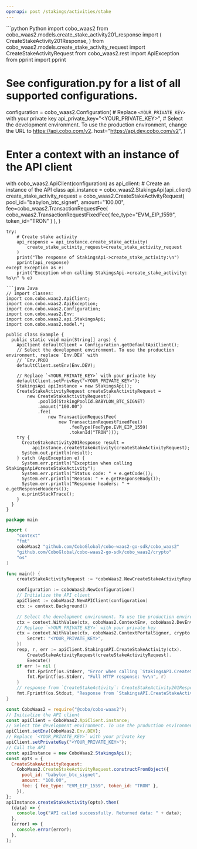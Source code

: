 ```yaml
---
openapi: post /stakings/activities/stake
---
```


<RequestExample>
```python Python
import cobo_waas2
from cobo_waas2.models.create_stake_activity201_response import (
    CreateStakeActivity201Response,
)
from cobo_waas2.models.create_stake_activity_request import CreateStakeActivityRequest
from cobo_waas2.rest import ApiException
from pprint import pprint

# See configuration.py for a list of all supported configurations.
configuration = cobo_waas2.Configuration(
    # Replace `<YOUR_PRIVATE_KEY>` with your private key
    api_private_key="<YOUR_PRIVATE_KEY>",
    # Select the development environment. To use the production environment, change the URL to https://api.cobo.com/v2.
    host="https://api.dev.cobo.com/v2",
)
# Enter a context with an instance of the API client
with cobo_waas2.ApiClient(configuration) as api_client:
    # Create an instance of the API class
    api_instance = cobo_waas2.StakingsApi(api_client)
    create_stake_activity_request = cobo_waas2.CreateStakeActivityRequest(
        pool_id="babylon_btc_signet",
        amount="100.00",
        fee=cobo_waas2.TransactionRequestFee(
            cobo_waas2.TransactionRequestFixedFee(
                fee_type="EVM_EIP_1559", token_id="TRON"
            )
        ),
    )

    try:
        # Create stake activity
        api_response = api_instance.create_stake_activity(
            create_stake_activity_request=create_stake_activity_request
        )
        print("The response of StakingsApi->create_stake_activity:\n")
        pprint(api_response)
    except Exception as e:
        print("Exception when calling StakingsApi->create_stake_activity: %s\n" % e)

```
```java Java
// Import classes:
import com.cobo.waas2.ApiClient;
import com.cobo.waas2.ApiException;
import com.cobo.waas2.Configuration;
import com.cobo.waas2.Env;
import com.cobo.waas2.api.StakingsApi;
import com.cobo.waas2.model.*;

public class Example {
  public static void main(String[] args) {
    ApiClient defaultClient = Configuration.getDefaultApiClient();
    // Select the development environment. To use the production environment, replace `Env.DEV` with
    // `Env.PROD
    defaultClient.setEnv(Env.DEV);

    // Replace `<YOUR_PRIVATE_KEY>` with your private key
    defaultClient.setPrivKey("<YOUR_PRIVATE_KEY>");
    StakingsApi apiInstance = new StakingsApi();
    CreateStakeActivityRequest createStakeActivityRequest =
        new CreateStakeActivityRequest()
            .poolId(StakingPoolId.BABYLON_BTC_SIGNET)
            .amount("100.00")
            .fee(
                new TransactionRequestFee(
                    new TransactionRequestFixedFee()
                        .feeType(FeeType.EVM_EIP_1559)
                        .tokenId("TRON")));
    try {
      CreateStakeActivity201Response result =
          apiInstance.createStakeActivity(createStakeActivityRequest);
      System.out.println(result);
    } catch (ApiException e) {
      System.err.println("Exception when calling StakingsApi#createStakeActivity");
      System.err.println("Status code: " + e.getCode());
      System.err.println("Reason: " + e.getResponseBody());
      System.err.println("Response headers: " + e.getResponseHeaders());
      e.printStackTrace();
    }
  }
}

```
```go Go
package main

import (
	"context"
	"fmt"
	coboWaas2 "github.com/CoboGlobal/cobo-waas2-go-sdk/cobo_waas2"
	"github.com/CoboGlobal/cobo-waas2-go-sdk/cobo_waas2/crypto"
	"os"
)

func main() {
	createStakeActivityRequest := *coboWaas2.NewCreateStakeActivityRequest(coboWaas2.StakingPoolId("babylon_btc_signet"), "100.00", coboWaas2.TransactionRequestFee{TransactionRequestEvmEip1559Fee: coboWaas2.NewTransactionRequestEvmEip1559Fee("9000000000000", "1000000000000", coboWaas2.FeeType("Fixed"), "ETH")})

	configuration := coboWaas2.NewConfiguration()
	// Initialize the API client
	apiClient := coboWaas2.NewAPIClient(configuration)
	ctx := context.Background()

	// Select the development environment. To use the production environment, replace coboWaas2.DevEnv with coboWaas2.ProdEnv
	ctx = context.WithValue(ctx, coboWaas2.ContextEnv, coboWaas2.DevEnv)
	// Replace `<YOUR_PRIVATE_KEY>` with your private key
	ctx = context.WithValue(ctx, coboWaas2.ContextPortalSigner, crypto.Ed25519Signer{
		Secret: "<YOUR_PRIVATE_KEY>",
	})
	resp, r, err := apiClient.StakingsAPI.CreateStakeActivity(ctx).
		CreateStakeActivityRequest(createStakeActivityRequest).
		Execute()
	if err != nil {
		fmt.Fprintf(os.Stderr, "Error when calling `StakingsAPI.CreateStakeActivity``: %v\n", err)
		fmt.Fprintf(os.Stderr, "Full HTTP response: %v\n", r)
	}
	// response from `CreateStakeActivity`: CreateStakeActivity201Response
	fmt.Fprintf(os.Stdout, "Response from `StakingsAPI.CreateStakeActivity`: %v\n", resp)
}

```
```javascript JavaScript
const CoboWaas2 = require("@cobo/cobo-waas2");
// Initialize the API client
const apiClient = CoboWaas2.ApiClient.instance;
// Select the development environment. To use the production environment, replace `Env.DEV` with `Env.PROD`
apiClient.setEnv(CoboWaas2.Env.DEV);
// Replace `<YOUR_PRIVATE_KEY>` with your private key
apiClient.setPrivateKey("<YOUR_PRIVATE_KEY>");
// Call the API
const apiInstance = new CoboWaas2.StakingsApi();
const opts = {
  CreateStakeActivityRequest:
    CoboWaas2.CreateStakeActivityRequest.constructFromObject({
      pool_id: "babylon_btc_signet",
      amount: "100.00",
      fee: { fee_type: "EVM_EIP_1559", token_id: "TRON" },
    }),
};
apiInstance.createStakeActivity(opts).then(
  (data) => {
    console.log("API called successfully. Returned data: " + data);
  },
  (error) => {
    console.error(error);
  },
);

```
</RequestExample>